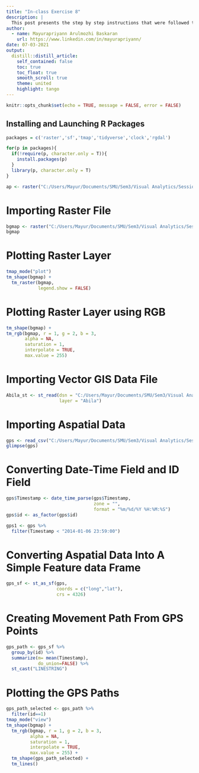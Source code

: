 ```yaml
---
title: "In-class Exercise 8"
description: |
  This post presents the step by step instructions that were followed to achieve the corresponding visualizations in Session 8 of our Visual Analytics Module.
author:
  - name: Mayurapriyann Arulmozhi Baskaran
    url: https://www.linkedin.com/in/mayurapriyann/
date: 07-03-2021
output:
  distill::distill_article:
    self_contained: false
    toc: true
    toc_float: true
    smooth_scroll: true
    theme: united
    highlight: tango
---
```



```r
knitr::opts_chunk$set(echo = TRUE, message = FALSE, error = FALSE)
```

## Installing and Launching R Packages


```r
packages = c('raster','sf','tmap','tidyverse','clock','rgdal')

for(p in packages){
  if(!require(p, character.only = T)){
    install.packages(p)
  }
  library(p, character.only = T)
}
```


```r
ap <- raster("C:/Users/Mayur/Documents/SMU/Sem3/Visual Analytics/Session8/In-class_Ex08/Geospatial/MC2-tourist.tif")
```

# Importing Raster File

```r
bgmap <- raster("C:/Users/Mayur/Documents/SMU/Sem3/Visual Analytics/Session8/In-class_Ex08/Geospatial/MC2-tourist.tif")
bgmap
```

# Plotting Raster Layer

```r
tmap_mode("plot")
tm_shape(bgmap) +
  tm_raster(bgmap,
            legend.show = FALSE)
```

# Plotting Raster Layer using RGB

```r
tm_shape(bgmap) +
tm_rgb(bgmap, r = 1, g = 2, b = 3,
       alpha = NA,
       saturation = 1,
       interpolate = TRUE,
       max.value = 255)
```

# Importing Vector GIS Data File

```r
Abila_st <- st_read(dsn = "C:/Users/Mayur/Documents/SMU/Sem3/Visual Analytics/Session8/In-class_Ex08/Geospatial",
                    layer = "Abila")
```

# Importing Aspatial Data

```r
gps <- read_csv("C:/Users/Mayur/Documents/SMU/Sem3/Visual Analytics/Session8/In-class_Ex08/aspatial/gps.csv")
glimpse(gps)
```

# Converting Date-Time Field and ID Field

```r
gps$Timestamp <- date_time_parse(gps$Timestamp,
                                 zone = "",
                                 format = "%m/%d/%Y %H:%M:%S")
gps$id <- as_factor(gps$id)
```

```r
gps1 <- gps %>%
  filter(Timestamp < "2014-01-06 23:59:00")
```

# Converting Aspatial Data Into A Simple Feature data Frame

```r
gps_sf <- st_as_sf(gps,
                   coords = c("long","lat"),
                   crs = 4326)
```

# Creating Movement Path From GPS Points

```r
gps_path <- gps_sf %>%
  group_by(id) %>%
  summarize(m= mean(Timestamp),
            do_union=FALSE) %>%
  st_cast("LINESTRING")
```

# Plotting the GPS Paths

```r
gps_path_selected <- gps_path %>%
  filter(id==1)
tmap_mode("view")
tm_shape(bgmap) +
  tm_rgb(bgmap, r = 1, g = 2, b = 3,
         alpha = NA,
         saturation = 1,
         interpolate = TRUE,
         max.value = 255) +
  tm_shape(gps_path_selected) +
  tm_lines()
```


